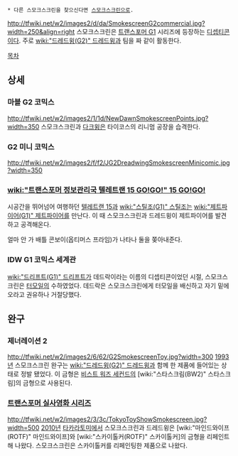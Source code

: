  * 다른 스모크스크린을 찾으신다면 [[스모크스크린]]으로.


http://tfwiki.net/w2/images2/d/da/SmokescreenG2commercial.jpg?width=250&align=right
스모크스크린은 [[트랜스포머 G1]] 시리즈에 등장하는 [[디셉티콘]]이다. 주로 [[wiki:"드레드윙(G2)" 드레드윙]]과 팀을 짜 같이 활동한다.

[[목차]]

== 상세 ==
=== 마블 G2 코믹스 ===
http://tfwiki.net/w2/images2/1/1d/NewDawnSmokescreenPoints.jpg?width=350
스모크스크린과 [[다크윙]]은 타이코스의 리니멈 공장을 습격한다.

=== G2 미니 코믹스 ===
http://tfwiki.net/w2/images2/f/f2/JG2DreadwingSmokescreenMinicomic.jpg?width=350

=== [[wiki:"트랜스포머 정보관리국 텔레트랜 15 GO!GO!" 15 GO!GO!]] ===
시공간을 뛰어넘어 여행하던 [[텔레트랜 15]]과 [[wiki:"스틸조(G1)" 스틸조]]는 [[wiki:"제트파이어(G1)" 제트파이어]]를 만난다. 이 때 스모크스크린과 드레드윙이 제트파이어를 발견하고 공격해온다.

얼마 안 가 배틀 콘보이(옵티머스 프라임)가 나타나 둘을 쫒아내준다.

=== IDW G1 코믹스 세계관 ===
[[wiki:"드리프트(G1)" 드리프트]]가 데드락이라는 이름의 디셉티콘이었던 시절, 스모크스크린은 [[터모일]]의 수하였었다. 데드락은 스모크스크린에게 터모일을 배신하고 자기 밑에 오라고 권유하나 거절당했다.

== 완구 ==
=== 제너레이션 2 ===
http://tfwiki.net/w2/images2/6/62/G2SmokescreenToy.jpg?width=300
[[1993년]] 스모크스크린 완구는 [[wiki:"드레드윙(G2)" 드레드윙]]과 함께 한 제품에 들어있는 상태로 정발 됐었다. 이 금형은 [[비스트 워즈 세컨드]]의 [wiki:"스타스크림(BW2)" 스타스크림]의 금형으로 사용된다.

=== [[트랜스포머 실사영화 시리즈]] ===
http://tfwiki.net/w2/images2/3/3c/TokyoToyShowSmokescreen.jpg?width=500
[[2010년]] [[타카라토미]]에서 스모크스크린과 드레드윙은 [wiki:"마인드와이프(ROTF)" 마인드와이프]와 [wiki:"스카이톨커(ROTF)" 스카이톨커]의 금형을 리페인트해 나왔다. 스모크스크린은 스카이톨커를 리페인팅한 제품으로 나왔다.
